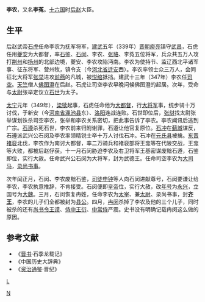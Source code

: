 '''李农'''{{BD|？||350年|}}，又名'''李菟'''。[[十六国|十六国]]时[[后赵|后赵]]大臣。
==生平==
后赵武帝[[石虎|石虎]]任命李农为抚军将军，[[建武_(后赵)|建武]]五年（339年）[[晋朝|晋朝]][[庾亮|庾亮]]镇守[[武昌|武昌]]，石虎任用[[夔安|夔安]]为大都督，率[[石鉴|石鉴]]、[[石闵|石闵]]、李农、[[张貉|张貉]]、李菟五位将军，兵众共五万人攻打[[荆州|荆州]]和[[扬州|扬州]]的北部边境，夔安、李农攻陷沔南。李农为使持节、监辽西北平诸军事、征东将军、营州牧，镇令支（今[[河北省|河北省]][[迁安|迁安]]西）。李农率领士众三万人，会同征北大将军[[張舉_(東晉)|张举]]进攻[[前燕|前燕]]的凡城，被[[悦绾|悦绾]]抵挡。建武十三年（347年）李农任[[司空|司空]]。[[天竺|天竺]]僧人[[佛图澄|佛图澄]]在后赵。石虎让司空李农早晚问候佛图澄的起居。次年，受命与[[太尉|太尉]]张举定议立[[石世|石世]]为太子。

[[太宁_(后赵)|太宁]]元年（349年），[[梁犊|梁犊]]起事，石虎任命他为[[大都督|大都督]]，行[[大将军_(东亚)|大将军]]事，统步骑十万讨伐，于新安（今[[河南省|河南省]][[渑池县|渑池县]]东）、[[洛阳|洛阳]]连战连败。石世即位后，[[张豺|张豺]]找太尉张举谋划诛杀司空李农，张举和李农关系密切，把此事告诉了李农。李农闻讯后逃到广宗。[[石遵|石遵]]杀死石世，李农前来归附谢罪，石遵让他官复原位。[[石冲|石冲]]在[[蓟城|蓟城]]谋反，石遵派武兴公石闵及李农率领精锐士卒十万人讨伐石冲。石冲在[[元氏县|元氏县]]被擒。[[东晋|东晋]][[褚裒|褚裒]]北伐，李农作为南讨大都督，率二万骑兵和褚裒部将王龛等在代陂交战，王龛等大败，都被后赵俘获。十一月石闵胁迫李农及右卫将军王基密谋废黜石遵，石鉴即位，实行大赦。任命武兴公石闵为大将军，封为武德王。任命司空李农为[[大司马|大司马]]，[[录尚书事|录尚书事]]。

次年闰正月，石闵、李农废黜石鉴，[[司徒|司徒]][[申钟|申钟]]等人向石闵进献尊号，石闵要谦让给李农，李农执意推辞，不肯接受。石闵便即[[皇帝|皇帝]]位，实行大赦，改[[年号|年号]]为[[永兴_(冉魏)|永兴]]，立国号为[[冉魏|大魏]]。三月，石闵恢复冉姓，任命李农为[[太宰|太宰]]、兼[[太尉|太尉]]、录尚书事，封'''[[齐王|齐王]]'''，李农的儿子们全都被封为[[县公|县公]]。四月，[[冉闵|冉闵]]杀掉了李农及他的三个儿子，同时被杀的还有[[尚书令|尚书令]][[王谟_(十六国)|王谟]]、[[侍中|侍中]][[王衍_(冉魏)|王衍]]、[[中常侍|中常侍]]严震。史书没有明确记载冉闵这么做的原因。

==参考文献==
* 《[[晋书|晋书]]·石季龙载记》
* 《中国历史大辞典》
* 《[[资治通鉴|资治通鉴]]·晋纪》
[[分类:后赵官员|L]]
[[Category:李姓|N]]